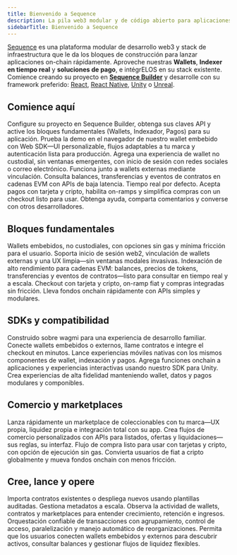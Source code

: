 ```yaml
---
title: Bienvenido a Sequence
description: La pila web3 modular y de código abierto para aplicaciones onchain
sidebarTitle: Bienvenido a Sequence
---
```


[Sequence](https://sequence.xyz/) es una plataforma modular de desarrollo web3 y stack de infraestructura que le da los bloques de construcción para lanzar aplicaciones on-chain rápidamente. Aproveche nuestras **Wallets**, **Indexer en tiempo real** y **soluciones de pago**, e intégrELOS en su stack existente. Comience creando su proyecto en **[Sequence Builder](https://sequence.build/)** y desarrolle con su framework preferido: [React](/sdk/web/overview), [React Native](/sdk/mobile), [Unity](/sdk/unity/overview) o [Unreal](/sdk/unreal/overview).

## Comience aquí

<CardGroup cols={2}>
  <Card title="Cree su primer proyecto" icon="folder-plus" href="/solutions/builder/getting-started">
    Configure su proyecto en Sequence Builder, obtenga sus claves API y active los bloques fundamentales (Wallets, Indexador, Pagos) para su aplicación.
  </Card>

  <Card title="Demo de Embedded Wallet" icon="gem" href="https://0xsequence.github.io/kit/?mode=waas">
    Prueba la demo en el navegador de nuestro wallet embebido con Web SDK—UI personalizable, flujos adaptables a tu marca y autenticación lista para producción.
  </Card>

  <Card title="Inicio rápido: Wallets" icon="wallet" href="/solutions/wallets/embedded-wallet/overview">
    Agrega una experiencia de wallet no custodial, sin ventanas emergentes, con inicio de sesión con redes sociales o correo electrónico. Funciona junto a wallets externas mediante vinculación.
  </Card>

  <Card title="Inicio rápido: Indexador en tiempo real" icon="database" href="/solutions/builder/indexer">
    Consulta balances, transferencias y eventos de contratos en cadenas EVM con APIs de baja latencia. Tiempo real por defecto.
  </Card>

  <Card title="Inicio rápido: Pagos" icon="cart-shopping" href="/sdk/web/guides/checkout">
    Acepta pagos con tarjeta y cripto, habilita on-ramps y simplifica compras con un checkout listo para usar.
  </Card>

  <Card title="Únase a nuestra comunidad" icon="discord" href="https://discord.com/invite/sequence">
    Obtenga ayuda, comparta comentarios y converse con otros desarrolladores.
  </Card>
</CardGroup>

## Bloques fundamentales

<CardGroup cols={3}>
  <Card title="Wallets" icon="wallet" href="/solutions/wallets/embedded-wallet/overview">
    Wallets embebidos, no custodiales, con opciones sin gas y mínima fricción para el usuario. Soporta inicio de sesión web2, vinculación de wallets externas y una UX limpia—sin ventanas modales invasivas.
  </Card>

  <Card title="Indexador en tiempo real" icon="database" href="/solutions/builder/indexer">
    Indexación de alto rendimiento para cadenas EVM: balances, precios de tokens, transferencias y eventos de contratos—listo para consultar en tiempo real y a escala.
  </Card>

  <Card title="Pagos" icon="coins" href="/sdk/web/guides/checkout">
    Checkout con tarjeta y cripto, on-ramp fiat y compras integradas sin fricción. Lleva fondos onchain rápidamente con APIs simples y modulares.
  </Card>
</CardGroup>

## SDKs y compatibilidad

<CardGroup cols={4}>
  <Card title="Web SDK" icon="code" href="/sdk/web/overview">
    Construido sobre wagmi para una experiencia de desarrollo familiar. Conecte wallets embebidos o externos, llame contratos e integre el checkout en minutos.
  </Card>

  <Card title="React Native" icon="mobile" href="/sdk/mobile">
    Lance experiencias móviles nativas con los mismos componentes de wallet, indexación y pagos.
  </Card>

  <Card title="Unity" icon="unity" href="/sdk/unity/overview">
    Agrega funciones onchain a aplicaciones y experiencias interactivas usando nuestro SDK para Unity.
  </Card>

  <Card title="Unreal" icon="unreal" href="/sdk/unreal/overview">
    Crea experiencias de alta fidelidad manteniendo wallet, datos y pagos modulares y componibles.
  </Card>
</CardGroup>

## Comercio y marketplaces

<CardGroup cols={2}>
  <Card title="White-Label Marketplace" icon="store" href="/solutions/marketplaces/white-label-marketplace/overview">
    Lanza rápidamente un marketplace de coleccionables con tu marca—UX propia, liquidez propia e integración total con su app.
  </Card>

  <Card title="APIs de Marketplace" icon="folder-plus" href="/solutions/marketplaces/custom-marketplace/overview">
    Crea flujos de comercio personalizados con APIs para listados, ofertas y liquidaciones—sus reglas, su interfaz.
  </Card>

  <Card title="Checkout" icon="cart-shopping" href="/sdk/web/guides/checkout">
    Flujo de compra listo para usar con tarjetas y cripto, con opción de ejecución sin gas.
  </Card>

  <Card title="On-ramps de fiat (opciones para convertir dinero fiat a cripto)" icon="arrows-rotate" href="/sdk/web/guides/on-ramp">
    Convierta usuarios de fiat a cripto globalmente y mueva fondos onchain con menos fricción.
  </Card>
</CardGroup>

## Cree, lance y opere

<CardGroup cols={2}>
  <Card title="Contratos y coleccionables" icon="gem" href="/solutions/collectibles/contracts/deploy-an-item-collection">
    Importa contratos existentes o despliega nuevos usando plantillas auditadas. Gestiona metadatos a escala.
  </Card>

  <Card title="Analytics" icon="chart-line" href="/solutions/builder/analytics">
    Observa la actividad de wallets, contratos y marketplaces para entender crecimiento, retención e ingresos.
  </Card>

  <Card title="Sidekick (API de transacciones)" icon="coins" href="/solutions/sidekick/overview">
    Orquestación confiable de transacciones con agrupamiento, control de acceso, paralelización y manejo automático de reorganizaciones.
  </Card>

  <Card title="Vinculación de wallets" icon="link" href="/sdk/web/overview">
    Permita que los usuarios conecten wallets embebidos y externos para descubrir activos, consultar balances y gestionar flujos de liquidez flexibles.
  </Card>
</CardGroup>